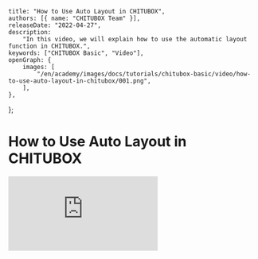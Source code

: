 	title: "How to Use Auto Layout in CHITUBOX",
	authors: [{ name: "CHITUBOX Team" }],
	releaseDate: "2022-04-27",
	description:
		"In this video, we will explain how to use the automatic layout function in CHITUBOX.",
	keywords: ["CHITUBOX Basic", "Video"],
	openGraph: {
		images: [
			"/en/academy/images/docs/tutorials/chitubox-basic/video/how-to-use-auto-layout-in-chitubox/001.png",
		],
	},
};

# How to Use Auto Layout in CHITUBOX

<YouTubeVideoContainer>
	<iframe
		src="https://www.youtube.com/embed/rb4mq6XetiY"
		scrolling="no"
		border="0"
		frameborder="no"
		framespacing="0"
		allowfullscreen="true"
	></iframe>
</YouTubeVideoContainer>
